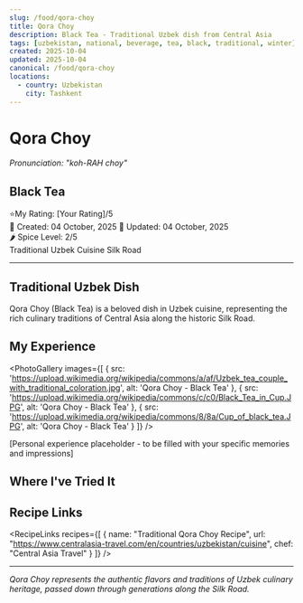 ```yaml
---
slug: /food/qora-choy
title: Qora Choy
description: Black Tea - Traditional Uzbek dish from Central Asia
tags: [uzbekistan, national, beverage, tea, black, traditional, winter]
created: 2025-10-04
updated: 2025-10-04
canonical: /food/qora-choy
locations:
  - country: Uzbekistan
    city: Tashkent
---
```



# Qora Choy
*Pronunciation: "koh-RAH choy"*

## Black Tea

<div className="food-rating">
  <span className="star">⭐</span>My Rating: [Your Rating]/5
</div>

<div className="food-metadata">
  <span className="food-date">📅 Created: 04 October, 2025</span>
  <span className="food-date">🔄 Updated: 04 October, 2025</span>
</div>

<div className="spice-level">
  🌶️ Spice Level: 2/5
</div>

<div className="food-tags">
  <span className="food-tag">Traditional</span>
  <span className="food-tag">Uzbek Cuisine</span>
  <span className="food-tag">Silk Road</span>
</div>

---

## Traditional Uzbek Dish

Qora Choy (Black Tea) is a beloved dish in Uzbek cuisine, representing the rich culinary traditions of Central Asia along the historic Silk Road.

## My Experience

<PhotoGallery
  images={[
    { src: 'https://upload.wikimedia.org/wikipedia/commons/a/af/Uzbek_tea_couple_with_traditional_coloration.jpg', alt: 'Qora Choy - Black Tea' },
    { src: 'https://upload.wikimedia.org/wikipedia/commons/c/c0/Black_Tea_in_Cup.JPG', alt: 'Qora Choy - Black Tea' },
    { src: 'https://upload.wikimedia.org/wikipedia/commons/8/8a/Cup_of_black_tea.JPG', alt: 'Qora Choy - Black Tea' }
  ]}
/>

[Personal experience placeholder - to be filled with your specific memories and impressions]

## Where I've Tried It

<MapEmbed location="Tashkent, Uzbekistan" description="Traditional preparation across Uzbekistan" />

## Recipe Links

<RecipeLinks
  recipes={[
    {
      name: "Traditional Qora Choy Recipe",
      url: "https://www.centralasia-travel.com/en/countries/uzbekistan/cuisine",
      chef: "Central Asia Travel"
    }
  ]}
/>

---

*Qora Choy represents the authentic flavors and traditions of Uzbek culinary heritage, passed down through generations along the Silk Road.*
